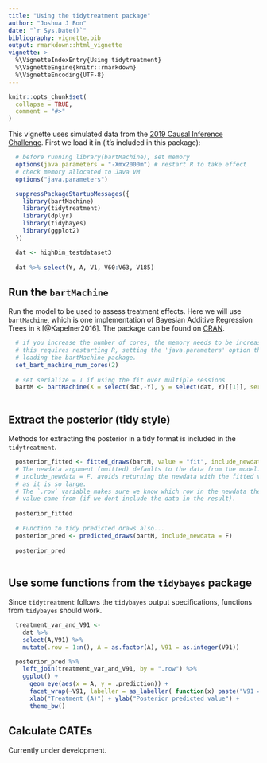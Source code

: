 ```yaml
---
title: "Using the tidytreatment package"
author: "Joshua J Bon"
date: "`r Sys.Date()`"
bibliography: vignette.bib
output: rmarkdown::html_vignette
vignette: >
  %\VignetteIndexEntry{Using tidytreatment}
  %\VignetteEngine{knitr::rmarkdown}
  %\VignetteEncoding{UTF-8}
---
```


```r
knitr::opts_chunk$set(
  collapse = TRUE,
  comment = "#>"
)
```

This vignette uses simulated data from the [2019 Causal Inference Challenge](https://www.mcgill.ca/epi-biostat-occh/news-events/atlantic-causal-inference-conference-2019/). First we load it in (it's included in this package):

```r

  # before running library(bartMachine), set memory
  options(java.parameters = "-Xmx2000m") # restart R to take effect
  # check memory allocated to Java VM
  options("java.parameters")

  suppressPackageStartupMessages({
    library(bartMachine)
    library(tidytreatment)
    library(dplyr)
    library(tidybayes)
    library(ggplot2)
  })

  dat <- highDim_testdataset3
  
  dat %>% select(Y, A, V1, V60:V63, V185)

```

## Run the `bartMachine`

Run the model to be used to assess treatment effects. Here we will use `bartMachine`, which is one implementation of Bayesian Additive Regression Trees in `R` [@Kapelner2016]. The package can be found on [CRAN](https://cran.r-project.org/package=bartMachine).
 
```r

  # if you increase the number of cores, the memory needs to be increased,
  # this requires restarting R, setting the 'java.parameters' option then 
  # loading the bartMachine package.
  set_bart_machine_num_cores(2)
  
  # set serialize = T if using the fit over multiple sessions
  bartM <- bartMachine(X = select(dat,-Y), y = select(dat, Y)[[1]], serialize = T) 
  
```

## Extract the posterior (tidy style)

Methods for extracting the posterior in a tidy format is included in the `tidytreatment`.

```r

  posterior_fitted <- fitted_draws(bartM, value = "fit", include_newdata = F)
  # The newdata argument (omitted) defaults to the data from the model.
  # include_newdata = F, avoids returning the newdata with the fitted values
  # as it is so large. 
  # The `.row` variable makes sure we know which row in the newdata the fitted
  # value came from (if we dont include the data in the result).
  
  posterior_fitted
  
  # Function to tidy predicted draws also...
  posterior_pred <- predicted_draws(bartM, include_newdata = F)
  
  posterior_pred
  
```

## Use some functions from the `tidybayes` package

Since `tidytreatment` follows the `tidybayes` output specifications, functions from `tidybayes` should work.

```r

  treatment_var_and_V91 <- 
    dat %>% 
    select(A,V91) %>%
    mutate(.row = 1:n(), A = as.factor(A), V91 = as.integer(V91))

  posterior_pred %>%
    left_join(treatment_var_and_V91, by = ".row") %>%
    ggplot() + 
      geom_eye(aes(x = A, y = .prediction)) + 
      facet_wrap(~V91, labeller = as_labeller( function(x) paste("V91 =",x) ) ) +
      xlab("Treatment (A)") + ylab("Posterior predicted value") +
      theme_bw()

```

## Calculate CATEs

Currently under development.

